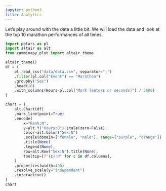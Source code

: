 ```yaml
---
jupyter: python3
title: Analytics
---
```


Let's play around with the data a little bit.
We will load the data and look at the top 10 marathon performances of all times.

```python
import polars as pl
import altair as alt
from camminapy.plot import altair_theme

altair_theme()
df = (
    pl.read_csv("data/data.csv", separator=";")
    .filter(pl.col("Event") == "Marathon")
    .groupby("Sex")
    .head(10)
    .with_columns(Hours=pl.col("Mark [meters or seconds]") / 3600)
)

chart = (
    alt.Chart(df)
    .mark_line(point=True)
    .encode(
        x="Rank:N",
        y=alt.Y("Hours:Q").scale(zero=False),
        color=alt.Color("Sex:N")
        .scale(domain=["female", "male"], range=["purple", "orange"])
        .title(None)
        .legend(None),
        row=alt.Row("Sex:N").title(None),
        tooltip=[f"{c}:N" for c in df.columns],
    )
    .properties(width=400)
    .resolve_scale(y="independent")
    .interactive()
)
chart

```

